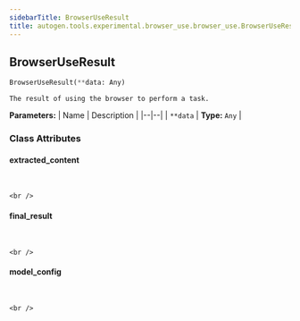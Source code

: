 ```yaml
---
sidebarTitle: BrowserUseResult
title: autogen.tools.experimental.browser_use.browser_use.BrowserUseResult
---
```

<h2 id="autogen.tools.experimental.browser_use.browser_use.BrowserUseResult" class="doc doc-heading">
    <code class="doc-symbol doc-symbol-heading doc-symbol-class"></code>
    <span class="doc doc-object-name doc-class-name">BrowserUseResult</span>
</h2>

```python
BrowserUseResult(**data: Any)
```

    The result of using the browser to perform a task.

<b>Parameters:</b>
| Name | Description |
|--|--|
| `**data` | **Type:** `Any` |

### Class Attributes

<code class="doc-symbol doc-symbol-heading doc-symbol-attribute"></code>
#### extracted_content
<br />

    <br />

<code class="doc-symbol doc-symbol-heading doc-symbol-attribute"></code>
#### final_result
<br />

    <br />

<code class="doc-symbol doc-symbol-heading doc-symbol-attribute"></code>
#### model_config
<br />

    <br />